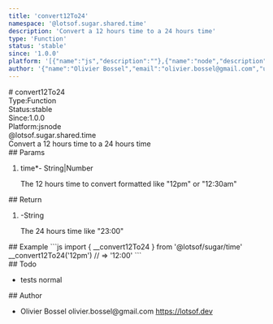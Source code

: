 ```yaml
---
title: 'convert12To24'
namespace: '@lotsof.sugar.shared.time'
description: 'Convert a 12 hours time to a 24 hours time'
type: 'Function'
status: 'stable'
since: '1.0.0'
platform: '[{"name":"js","description":""},{"name":"node","description":""}]'
author: '{"name":"Olivier Bossel","email":"olivier.bossel@gmail.com","url":"https://lotsof.dev"}'
---
```

<div class="docmap-mdx">
# convert12To24
<div class="_metas">
<div class="_type"><span class="_type-label">Type:</span><span class="_type-value">Function</span></div>
<div class="_status"><span class="_status-label">Status:</span><span class="_status-value -stable">stable</span></div>
<div class="_since"><span class="_since-label">Since:</span><span class="_since-value">1.0.0</span></div>
<div class="_platform"><span class="_platform-label">Platform:</span><span class="_platform-value -js">js</span><span class="_platform-value -node">node</span></div>
</div>
<div class="_namespace">@lotsof.sugar.shared.time</div>
<div class="_description typo-lead typo-format">
Convert a 12 hours time to a 24 hours time
</div>
<div class="_params">
## Params
<ol class="_list">
<li class="_item">
<span class="_name">time<span class="_required">*</span></span><span class="_default">-</span> <span class="_type">String&vert;Number</span>
<p class="_description">The 12 hours time to convert formatted like &quot;12pm&quot; or &quot;12&colon;30am&quot;</p>
</li>
</ol>
</div>
<div class="_return">
## Return
<ol class="_list">
<li class="_item">
<span class="_default">-</span><span class="_type">String</span>
<p class="_description">The 24 hours time like &quot;23&colon;00&quot;</p>
</li>
</ol>
</div>
<div class="_examples">
## Example
```js
import { __convert12To24 } from '@lotsof/sugar/time'
__convert12To24('12pm') // => '12:00'
```
</div>
<div class="_todo">
## Todo
<ul class="_list">
<li class="_item">
<span class="_description">tests</span>
<span class="_priority -normal">normal</span>
</li>
</ul>
</div>
<div class="_author">
## Author
<ul class="_list">
<li class="_item">
<span class="_name">Olivier Bossel</span>
<span class="_email">olivier.bossel@gmail.com</span>
<a href="https://lotsof.dev" target="_blank" class="_url">https://lotsof.dev</a>
</li>
</ul>
</div>
</div>